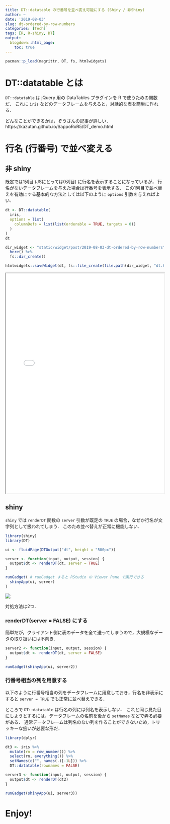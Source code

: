 ```yaml
---
title: DT::datatable の行番号を並べ変え可能にする (Shiny / 非Shiny)
author: ~
date: '2019-08-03'
slug: dt-ordered-by-row-numbers
categories: [Tech]
tags: [R, R-shiny, DT]
output:
  blogdown::html_page:
    toc: true
---
```


```r
pacman::p_load(magrittr, DT, fs, htmlwidgets)
```

# DT::datatable とは

`DT::datatable` は jQuery 用の DataTables プラグインを R で使うための関数だ．
これに `iris` などのデータフレームを与えると，対話的な表を簡単に作れる．

どんなことができるかは，ぞうさんの記事が詳しい． \
https://kazutan.github.io/SappoRoR5/DT_demo.html

# 行名 (行番号) で並べ変える

## 非 shiny

既定では1列目 (JSにとっては0列目) に行名を表示することになっているが，
行名がないデータフレームを与えた場合は行番号を表示する．
この1列目で並べ替えを有効にする基本的な方法としては以下のように `options` 引数を与えればよい．

```r
dt <- DT::datatable(
  iris,
  options = list(
    columnDefs = list(list(orderable = TRUE, targets = 0))
  )
)
dt
```

```r
dir_widget <- "static/widget/post/2019-08-03-dt-ordered-by-row-numbers" %>%
  here() %>%
  fs::dir_create()

htmlwidgets::saveWidget(dt, fs::file_create(file.path(dir_widget, "dt.html")))
```

<iframe seamless src="/widget/post/2019-08-03-dt-ordered-by-row-numbers/dt.html" style = "width: 100%;  height: 700px;"></iframe>

## shiny

`shiny` では `renderDT` 関数の `server` 引数が既定の `TRUE` の場合，なぜか行名が文字列として扱われてしまう．
このため並べ替えが正常に機能しない．

```r
library(shiny)
library(DT)

ui <- fluidPage(DTOutput("dt", height = "500px"))

server <- function(input, output, session) {
  output$dt <- renderDT(dt, server = TRUE)
}

runGadget( # runGadget すると RStudio の Viewer Pane で実行できる
  shinyApp(ui, server)
)
```

![](/images/posts/2019-08-03-dt-ordered-by-row-numbers/dt-shiny.gif)

対処方法は2つ．

### renderDT(server = FALSE) にする

簡単だが，クライアント側に表のデータを全て送ってしまうので，大規模なデータの取り扱いには不向き．

```r
server2 <- function(input, output, session) {
  output$dt <- renderDT(dt, server = FALSE)
}

runGadget(shinyApp(ui, server2))
```


### 行番号相当の列を用意する

以下のように行番号相当の列をデータフレームに用意しておき，行名を非表示にすると `server = TRUE` でも正常に並べ替えできる．

ところで `DT::datatable` は行名の列には列名を表示しない．
これと同じ見た目にしようとするには，データフレームの名前を後から `setNames` などで弄る必要がある．
通常データフレームは列名のない列を作ることができないため，トリッキーな扱いが必要な形だ．

```r
library(dplyr)

dt3 <- iris %>%
  mutate(rn = row_number()) %>%
  select(rn, everything()) %>%
  setNames(c("", names(.)[-1L])) %>%
  DT::datatable(rownames = FALSE)

server3 <- function(input, output, session) {
  output$dt <- renderDT(dt2)
}

runGadget(shinyApp(ui, server3))
```

# Enjoy!